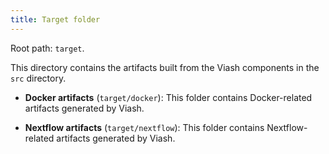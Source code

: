 ```yaml
---
title: Target folder
---
```


Root path: `target`.

This directory contains the artifacts built from the Viash components in the `src` directory.

- **Docker artifacts** (`target/docker`): This folder contains Docker-related artifacts generated by Viash.

- **Nextflow artifacts** (`target/nextflow`): This folder contains Nextflow-related artifacts generated by Viash.
